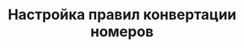 ---
title: "Настройка правил конвертации номеров"
"og:description": "Настройка правил конвертации номеров для SIP-аккаунтов"
"og:image": "images/cover-gateway.png"
sidebarTitle: "Настройка правил конвертации номеров"
---